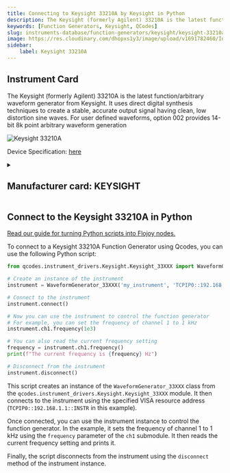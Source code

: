 ```yaml
---
title: Connecting to Keysight 33210A by Keysight in Python
description: The Keysight (formerly Agilent) 33210A is the latest function/arbitrary waveform generator from Keysight. It uses direct digital synthesis techniques to create a stable, accurate output signal having clean, low distortion sine waves. For user defined waveforms, option 002 provides 14-bit 8k point arbitrary waveform generation
keywords: [Function Generators, Keysight, QCodes] 
slug: instruments-database/function-generators/keysight/keysight-33210a 
image: https://res.cloudinary.com/dhopxs1y3/image/upload/v1691782460/Instruments/Function%20Generators/Keysight-33210A/Keysight-33210A.jpg
sidebar:
    label: Keysight 33210A 
---
```



## Instrument Card

The Keysight (formerly Agilent) 33210A is the latest function/arbitrary waveform generator from Keysight. It uses direct digital synthesis techniques to create a stable, accurate output signal having clean, low distortion sine waves. For user defined waveforms, option 002 provides 14-bit 8k point arbitrary waveform generation

![Keysight 33210A](https://res.cloudinary.com/dhopxs1y3/image/upload/v1691782460/Instruments/Function%20Generators/Keysight-33210A/Keysight-33210A.jpg)

Device Specification: [here](https://www.mouser.com/pdfdocs/ug33210-90010.pdf)

<details style={{ marginTop: "15px"}}>
<summary><h2 style={{display:'inline'}}>Manufacturer card: KEYSIGHT</h2></summary>

![KEYSIGHT](https://res.cloudinary.com/dhopxs1y3/image/upload/v1692125973/Instruments/Vendor%20Logos/Keysight.png)

Keysight Technologies, or Keysight, is an American company that manufactures electronics test and measurement equipment and software

- Headquarters: USA
- Yearly Revenue (millions, USD): 5420
- Vendor Website: [here](https://www.keysight.com/us/en/home.html)

</details>


<FeaturedInstrumentVideo category="FUNCTION_GENERATORS" />

## Connect to the Keysight 33210A in Python

[Read our guide for turning Python scripts into Flojoy nodes.](https://docs.flojoy.ai/contribution/blocks/custom-flojoy-block/)



<Tabs>
<TabItem value="Flojoy" label="Flojoy" className="flojoy-instrument-tabs">

<SectionsCard category="FUNCTION_GENERATORS" manufacturer="Keysight"></SectionsCard>

</TabItem>
<TabItem value="QCodes" label="QCodes">

To connect to a Keysight 33210A Function Generator using Qcodes, you can use the following Python script:

```python
from qcodes.instrument_drivers.Keysight.Keysight_33XXX import WaveformGenerator_33XXX

# Create an instance of the instrument
instrument = WaveformGenerator_33XXX('my_instrument', 'TCPIP0::192.168.1.1::INSTR')

# Connect to the instrument
instrument.connect()

# Now you can use the instrument to control the function generator
# For example, you can set the frequency of channel 1 to 1 kHz
instrument.ch1.frequency(1e3)

# You can also read the current frequency setting
frequency = instrument.ch1.frequency()
print(f"The current frequency is {frequency} Hz")

# Disconnect from the instrument
instrument.disconnect()
```

This script creates an instance of the `WaveformGenerator_33XXX` class from the `qcodes.instrument_drivers.Keysight.Keysight_33XXX` module. It then connects to the instrument using the specified VISA resource address (`TCPIP0::192.168.1.1::INSTR` in this example).

Once connected, you can use the instrument instance to control the function generator. In the example, it sets the frequency of channel 1 to 1 kHz using the `frequency` parameter of the `ch1` submodule. It then reads the current frequency setting and prints it.

Finally, the script disconnects from the instrument using the `disconnect` method of the instrument instance.

</TabItem>
</Tabs>